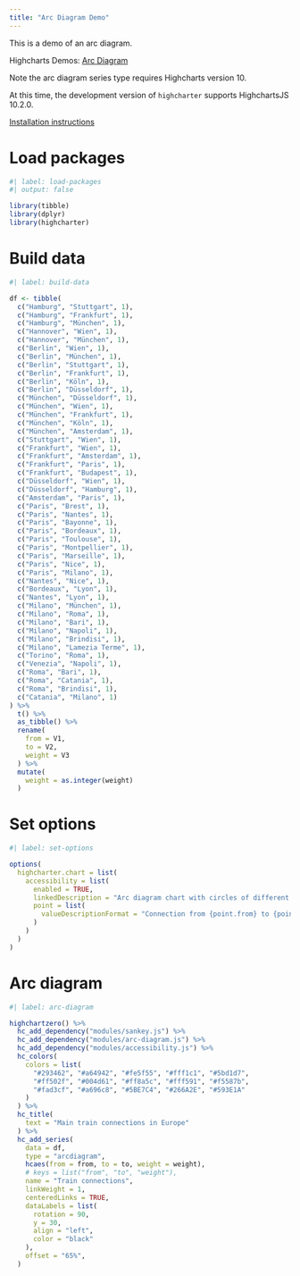 ```yaml
---
title: "Arc Diagram Demo"
---
```


This is a demo of an arc diagram.

Highcharts Demos: [Arc Diagram](https://www.highcharts.com/demo/arc-diagram)

::: {.callout-note}
Note the arc diagram series type requires Highcharts version 10.
:::

At this time, the development version of `highcharter` supports HighchartsJS 10.2.0.

[Installation instructions](https://jkunst.com/highcharter/index.html#installation)

# Load packages

```r
#| label: load-packages
#| output: false

library(tibble)
library(dplyr)
library(highcharter)
```

# Build data

```r
#| label: build-data

df <- tibble(
  c("Hamburg", "Stuttgart", 1),
  c("Hamburg", "Frankfurt", 1),
  c("Hamburg", "München", 1),
  c("Hannover", "Wien", 1),
  c("Hannover", "München", 1),
  c("Berlin", "Wien", 1),
  c("Berlin", "München", 1),
  c("Berlin", "Stuttgart", 1),
  c("Berlin", "Frankfurt", 1),
  c("Berlin", "Köln", 1),
  c("Berlin", "Düsseldorf", 1),
  c("München", "Düsseldorf", 1),
  c("München", "Wien", 1),
  c("München", "Frankfurt", 1),
  c("München", "Köln", 1),
  c("München", "Amsterdam", 1),
  c("Stuttgart", "Wien", 1),
  c("Frankfurt", "Wien", 1),
  c("Frankfurt", "Amsterdam", 1),
  c("Frankfurt", "Paris", 1),
  c("Frankfurt", "Budapest", 1),
  c("Düsseldorf", "Wien", 1),
  c("Düsseldorf", "Hamburg", 1),
  c("Amsterdam", "Paris", 1),
  c("Paris", "Brest", 1),
  c("Paris", "Nantes", 1),
  c("Paris", "Bayonne", 1),
  c("Paris", "Bordeaux", 1),
  c("Paris", "Toulouse", 1),
  c("Paris", "Montpellier", 1),
  c("Paris", "Marseille", 1),
  c("Paris", "Nice", 1),
  c("Paris", "Milano", 1),
  c("Nantes", "Nice", 1),
  c("Bordeaux", "Lyon", 1),
  c("Nantes", "Lyon", 1),
  c("Milano", "München", 1),
  c("Milano", "Roma", 1),
  c("Milano", "Bari", 1),
  c("Milano", "Napoli", 1),
  c("Milano", "Brindisi", 1),
  c("Milano", "Lamezia Terme", 1),
  c("Torino", "Roma", 1),
  c("Venezia", "Napoli", 1),
  c("Roma", "Bari", 1),
  c("Roma", "Catania", 1),
  c("Roma", "Brindisi", 1),
  c("Catania", "Milano", 1)
) %>% 
  t() %>% 
  as_tibble() %>% 
  rename(
    from = V1,
    to = V2,
    weight = V3
  ) %>% 
  mutate(
    weight = as.integer(weight)
  )
```

# Set options

```r
#| label: set-options

options(
  highcharter.chart = list(
    accessibility = list(
      enabled = TRUE,
      linkedDescription = "Arc diagram chart with circles of different sizes along the X axis, and connections drawn as arcs between them. From the chart we can see that Paris is the city with the most connections to other cities.",
      point = list(
        valueDescriptionFormat = "Connection from {point.from} to {point.to}."
      )
    )
  )
)
```

# Arc diagram

```r
#| label: arc-diagram

highchartzero() %>%
  hc_add_dependency("modules/sankey.js") %>%
  hc_add_dependency("modules/arc-diagram.js") %>%
  hc_add_dependency("modules/accessibility.js") %>% 
  hc_colors(
    colors = list(
      "#293462", "#a64942", "#fe5f55", "#fff1c1", "#5bd1d7", 
      "#ff502f", "#004d61", "#ff8a5c", "#fff591", "#f5587b", 
      "#fad3cf", "#a696c8", "#5BE7C4", "#266A2E", "#593E1A"
    )
  ) %>%
  hc_title(
    text = "Main train connections in Europe"
  ) %>% 
  hc_add_series(
    data = df,
    type = "arcdiagram",
    hcaes(from = from, to = to, weight = weight),
    # keys = list("from", "to", "weight"),
    name = "Train connections",
    linkWeight = 1,
    centeredLinks = TRUE,
    dataLabels = list(
      rotation = 90,
      y = 30,
      align = "left",
      color = "black"
    ),
    offset = "65%",
  )
```

